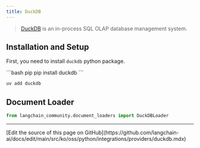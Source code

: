 ```yaml
---
title: DuckDB
---
```


>[DuckDB](https://duckdb.org/) is an in-process SQL OLAP database management system.

## Installation and Setup

First, you need to install `duckdb` python package.

<CodeGroup>
```bash pip
pip install duckdb
```

```bash uv
uv add duckdb
```
</CodeGroup>

## Document Loader

```python
from langchain_community.document_loaders import DuckDBLoader
```

---

<Callout icon="pen-to-square" iconType="regular">
  [Edit the source of this page on GitHub](https://github.com/langchain-ai/docs/edit/main/src/ko/oss/python/integrations/providers/duckdb.mdx)
</Callout>
